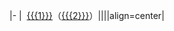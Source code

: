 |-
|&nbsp;&nbsp;[[{{{1}}}]]（[[{{{2}}}]]）||''{{{3}}}''||align=center|{{{4}}}<noinclude>
[[Category:生物模板|{{PAGENAME}}]]</noinclude>